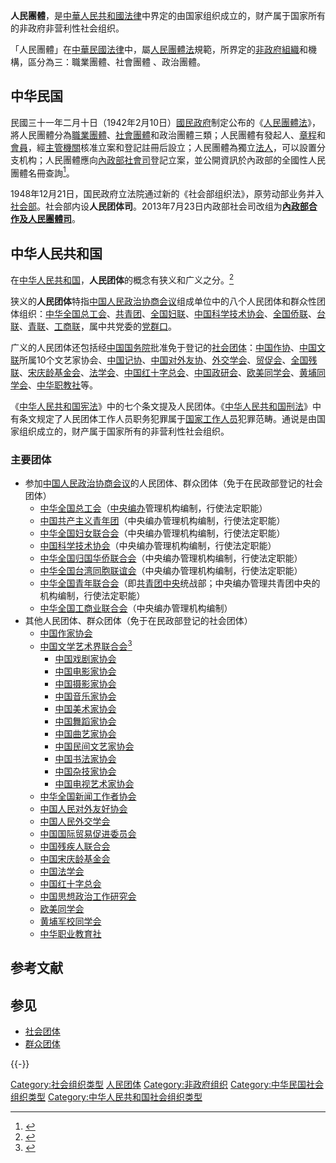 {{refimprove|time=2013-11-22T08:37:16+00:00}}
{{主條目消歧義|本條目為[[中國|中國]]的法律術語。關於不隸屬於政府、通常不以盈利為目的的組織，請見[[非政府組織|非政府組織]]。}}

'''人民團體'''，是[[中華人民共和國法律|中華人民共和國法律]]中界定的由国家组织成立的，财产属于国家所有的非政府非营利性社会组织。

「人民團體」在[[中華民國法律|中華民國法律]]中，屬[[人民團體法|人民團體法]]規範，所界定的[[非政府組織|非政府組織]]和機構，區分為三：職業團體、社會團體 、政治團體。

== 中华民国 ==
民國三十一年二月十日（1942年2月10日）[[國民政府|國民政府]]制定公布的《[[:s:人民團體法|人民團體法]]》，將人民團體分為[[職業團體|職業團體]]、[[社會團體|社會團體]]和政治團體三類；人民團體有發起人、[[党章|章程]]和[[會員|會員]]，經[[中華民國內政部|主管機關]]核准立案和登記註冊后設立；人民團體為獨立[[法人|法人]]，可以設置分支机构；人民團體應向[[內政部合作及人民團體司|內政部社會司]]登記立案，並公開資訊於內政部的全國性人民團體名冊查詢<ref>{{cite web|title=內政部人民團體全球資訊網|url=http://cois.moi.gov.tw/moiweb/web/frmHome.aspx|publisher=內政部|deadurl=yes|archiveurl=https://web.archive.org/web/20130125031523/http://cois.moi.gov.tw/moiweb/web/frmHome.aspx|archivedate=2013-01-25|accessdate=2013-11-22}}</ref>。

1948年12月21日，国民政府立法院通过新的《社会部组织法》，原劳动部业务并入[[中華民國社會部|社会部]]。社会部内设'''人民团体司'''。2013年7月23日内政部社会司改组为'''[[內政部合作及人民團體司|內政部合作及人民團體司]]'''。

== 中华人民共和国 ==
在[[中华人民共和国|中华人民共和国]]，'''人民团体'''的概念有狭义和广义之分。<ref>{{Cite web|title=论人民团体在我国协商民主中的属性和内容|url=http://www.cssn.cn/zzx/zgzz_zzx/201504/t20150429_1683592.shtml?COLLCC=3511026045&COLLCC=2948526877&|accessdate=2020-01-22|work=中国社会科学网|author=布成良|archive-date=2020-10-19|archive-url=https://web.archive.org/web/20201019224402/http://www.cssn.cn/zzx/zgzz_zzx/201504/t20150429_1683592.shtml?COLLCC=3511026045&COLLCC=2948526877&|dead-url=no}}</ref>

狭义的'''人民团体'''特指[[中国人民政治协商会议|中国人民政治协商会议]]组成单位中的八个人民团体和群众性团体组织：[[中华全国总工会|中华全国总工会]]、[[中国共产主义青年团|共青团]]、[[中华全国妇女联合会|全国妇联]]、[[中国科学技术协会|中国科学技术协会]]、[[中华全国归国华侨联合会|全国侨联]]、[[中华全国台湾同胞联谊会|台联]]、[[中华全国青年联合会|青联]]、[[中华全国工商业联合会|工商联]]，属中共党委的[[归口|党群口]]。

广义的人民团体还包括经[[中华人民共和国国务院|中国国务院]]批准免于登记的[[社会团体|社会团体]]：[[中国作家协会|中国作协]]、[[中国文学艺术界联合会|中国文联]]所属10个文艺家协会、[[中华全国新闻工作者协会|中国记协]]、[[中国人民对外友好协会|中国对外友协]]、[[中国人民外交学会|外交学会]]、[[中国国际贸易促进委员会|贸促会]]、[[中国残疾人联合会|全国残联]]、[[中国宋庆龄基金会|宋庆龄基金会]]、[[中国法学会|法学会]]、[[中国红十字会|中国红十字总会]]、[[中国思想政治工作研究会|中国政研会]]、[[欧美同学会|欧美同学会]]、[[黄埔军校同学会|黄埔同学会]]、[[中华职业教育社|中华职教社]]等。

《[[中华人民共和国宪法|中华人民共和国宪法]]》中的七个条文提及人民团体。《[[中华人民共和国刑法|中华人民共和国刑法]]》中有条文规定了人民团体工作人员职务犯罪属于[[公務員|国家工作人员]]犯罪范畴。通说是由国家组织成立的，财产属于国家所有的非营利性社会组织。

=== 主要团体 ===
* 参加[[中国人民政治协商会议|中国人民政治协商会议]]的人民团体、群众团体（免于在民政部登记的社会团体）
**[[中华全国总工会|中华全国总工会]]（[[中央机构编制委员会办公室|中央编办]]管理机构编制，行使法定职能）
** [[中国共产主义青年团|中国共产主义青年团]]（中央编办管理机构编制，行使法定职能）
** [[中华全国妇女联合会|中华全国妇女联合会]]（中央编办管理机构编制，行使法定职能）
** [[中国科学技术协会|中国科学技术协会]]（中央编办管理机构编制，行使法定职能）
** [[中华全国归国华侨联合会|中华全国归国华侨联合会]]（中央编办管理机构编制，行使法定职能）
** [[中华全国台湾同胞联谊会|中华全国台湾同胞联谊会]]（中央编办管理机构编制，行使法定职能）
** [[中华全国青年联合会|中华全国青年联合会]]（即[[中国共产主义青年团中央委员会|共青团中央]]统战部；中央编办管理共青团中央的机构编制，行使法定职能）
** [[中华全国工商业联合会|中华全国工商业联合会]]（中央编办管理机构编制）
* 其他人民团体、群众团体（免于在民政部登记的社会团体）
** [[中国作家协会|中国作家协会]]
** [[中国文学艺术界联合会|中国文学艺术界联合会]]<ref>{{cite web |author1=中国文学艺术界联合会 |title=中国文学艺术界联合会2020年度部门预算 |url=http://www.cflac.org.cn/bmysjs/202006/t20200611_483565.html |website=[[中国文学艺术界联合会|中国文艺网]] |accessdate=2020-12-19 |archive-date=2021-02-09 |archive-url=https://web.archive.org/web/20210209235649/http://www.cflac.org.cn/bmysjs/202006/t20200611_483565.html |dead-url=no }}</ref>
*** [[中国戏剧家协会|中国戏剧家协会]]
*** [[中国电影家协会|中国电影家协会]]
*** [[中国摄影家协会|中国摄影家协会]]
*** [[中国音乐家协会|中国音乐家协会]]
*** [[中国美术家协会|中国美术家协会]]
*** [[中国舞蹈家协会|中国舞蹈家协会]]
*** [[中国曲艺家协会|中国曲艺家协会]]
*** [[中国民间文艺家协会|中国民间文艺家协会]]
*** [[中国书法家协会|中国书法家协会]]
*** [[中国杂技家协会|中国杂技家协会]]
*** [[中国电视艺术家协会|中国电视艺术家协会]]
** [[中华全国新闻工作者协会|中华全国新闻工作者协会]]
** [[中国人民对外友好协会|中国人民对外友好协会]]
** [[中国人民外交学会|中国人民外交学会]]
** [[中国国际贸易促进委员会|中国国际贸易促进委员会]]
** [[中国残疾人联合会|中国残疾人联合会]]
** [[中国宋庆龄基金会|中国宋庆龄基金会]]
** [[中国法学会|中国法学会]]
** [[中国红十字会|中国红十字总会]]
** [[中国思想政治工作研究会|中国思想政治工作研究会]]
** [[欧美同学会|欧美同学会]]
** [[黄埔军校同学会|黄埔军校同学会]]
** [[中华职业教育社|中华职业教育社]]

== 参考文献 ==
{{Reflist|1}}

== 参见 ==
{{Portal|社会|中华民国|中华人民共和国}}
* [[社会团体|社会团体]]
* [[群众团体|群众团体]]

{{-}}
{{中国人民政治协商会议}}

[[Category:社会组织类型|Category:社会组织类型]]
[[Category:人民团体|]]
[[Category:非政府组织|Category:非政府组织]]
[[Category:中华民国社会组织类型|Category:中华民国社会组织类型]]
[[Category:中华人民共和国社会组织类型|Category:中华人民共和国社会组织类型]]